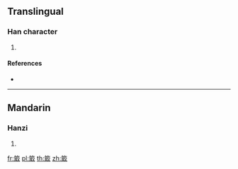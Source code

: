 {{character info/new}}
==Translingual==

===Han character===
{{Han char|rn=118|rad=竹|as=08|sn=14|four=|canj=HSJE}}

# {{defn|Han|sort=竹08}}

====References====
* {{Han ref|kx=0886.270|dkj=26107|dj=1314.230|hdz=52980.010|uh=7B83|ud=31619}}

----

==Mandarin==

===Hanzi===
{{cmn-hanzi|pin=[[zōu]] ([[zou1]])|wg=tsou<sup>1</sup>}}

# {{defn|lang=cmn|sort=竹08}}

[[fr:箃]]
[[pl:箃]]
[[th:箃]]
[[zh:箃]]